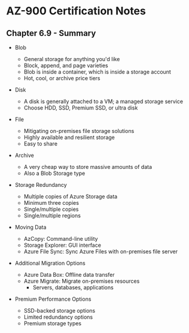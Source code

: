 # AZ-900 Certification Notes
## Chapter 6.9 - Summary

* Blob
	* General storage for anything you'd like
	* Block, append, and page varieties
	* Blob is inside a container, which is inside a storage account
	* Hot, cool, or archive price tiers
* Disk
	* A disk is generally attached to a VM; a managed storage service
	* Choose HDD, SSD, Premium SSD, or ultra disk
* File
	* Mitigating on-premises file storage solutions
	* Highly available and resilient storage
	* Easy to share
* Archive
	* A very cheap way to store massive amounts of data
	* Also a Blob Storage type

* Storage Redundancy
	* Multiple copies of Azure Storage data
	* Minimum three copies
	* Single/multiple copies
	* Single/multiple regions
* Moving Data
	* AzCopy: Command-line utility
	* Storage Explorer: GUI interface
	* Azure File Sync: Sync Azure Files with on-premises file server
* Additional Migration Options
	* Azure Data Box: Offline data transfer
	* Azure Migrate: Migrate on-premises resources
		* Servers, databases, applications
* Premium Performance Options
	* SSD-backed storage options
	* Limited redundancy options
	* Premium storage types